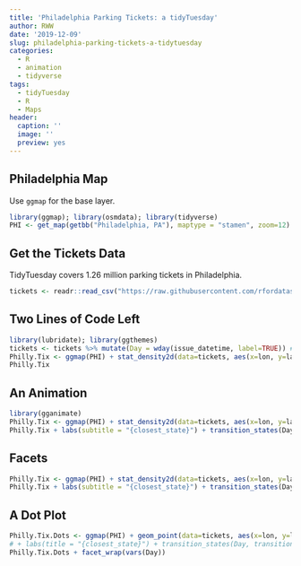 ```yaml
---
title: 'Philadelphia Parking Tickets: a tidyTuesday'
author: RWW
date: '2019-12-09'
slug: philadelphia-parking-tickets-a-tidytuesday
categories:
  - R
  - animation
  - tidyverse
tags:
  - tidyTuesday
  - R
  - Maps
header:
  caption: ''
  image: ''
  preview: yes
---
```



## Philadelphia Map

Use `ggmap` for the base layer.

```r
library(ggmap); library(osmdata); library(tidyverse)
PHI <- get_map(getbb("Philadelphia, PA"), maptype = "stamen", zoom=12)
```

## Get the Tickets Data

TidyTuesday covers 1.26 million parking tickets in Philadelphia.

```r
tickets <- readr::read_csv("https://raw.githubusercontent.com/rfordatascience/tidytuesday/master/data/2019/2019-12-03/tickets.csv")
```

## Two Lines of Code Left

```r
library(lubridate); library(ggthemes)
tickets <- tickets %>% mutate(Day = wday(issue_datetime, label=TRUE)) # use lubridate to extract the day of the month.
Philly.Tix <- ggmap(PHI) + stat_density2d(data=tickets, aes(x=lon, y=lat, fill=..level.., alpha=..level..), bins=30, size=0.01, geom="polygon", contour=TRUE) + scale_fill_viridis_c() + guides(alpha=FALSE) + labs(title="Philly Tickets", fill="Ticket Frequency") + theme_map() + theme(legend.position = "right")
Philly.Tix
```

## An Animation


```r
library(gganimate) 
Philly.Tix <- ggmap(PHI) + stat_density2d(data=tickets, aes(x=lon, y=lat, fill=stat(level), alpha=stat(level)), bins=30, size=0.01, geom="polygon", contour=TRUE) + geom_point(y=39.8942978,x=-75.1945002, col="pink", size=4) + scale_fill_viridis_c() + guides(alpha=FALSE) + labs(title="Philly Tickets", fill="Ticket Frequency") + theme_map() + theme(legend.position = "right") 
Philly.Tix + labs(subtitle = "{closest_state}") + transition_states(Day, transition_length = 3, state_length = 5, wrap = TRUE)
```

## Facets

```r
Philly.Tix <- ggmap(PHI) + stat_density2d(data=tickets, aes(x=lon, y=lat, fill=stat(nlevel), alpha=stat(nlevel), group=issuing_agency), bins=30, size=0.01, geom="polygon", contour=TRUE) + scale_fill_viridis_c() + geom_point(y=39.8942978,x=-75.1945002, col="pink") + guides(alpha=FALSE) + labs(title="Philly Tickets", fill="Ticket Frequency") + theme_map() + theme(legend.position = "right") + facet_wrap(vars(issuing_agency))
Philly.Tix + labs(subtitle = "{closest_state}") + transition_states(Day, transition_length = 3, state_length = 5, wrap = TRUE)
```


## A Dot Plot

```r
Philly.Tix.Dots <- ggmap(PHI) + geom_point(data=tickets, aes(x=lon, y=lat, color=issuing_agency, size=fine/100000), alpha=0.02) + scale_fill_viridis_d() + guides(alpha=FALSE) + guides(colour = guide_legend(override.aes = list(alpha = 1))) + labs(title="Philly Tickets", color="Issuer", size="Fine Amount") + theme_map() + theme(legend.position = "right") 
# + labs(title = "{closest_state}") + transition_states(Day, transition_length = 3, state_length = 1, wrap = TRUE)
Philly.Tix.Dots + facet_wrap(vars(Day))
```